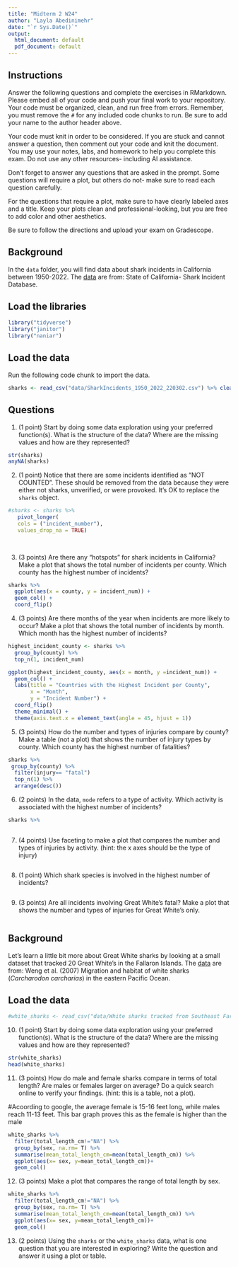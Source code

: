 ```yaml
---
title: "Midterm 2 W24"
author: "Layla Abedinimehr"
date: "`r Sys.Date()`"
output:
  html_document: default
  pdf_document: default
---
```


## Instructions
Answer the following questions and complete the exercises in RMarkdown. Please embed all of your code and push your final work to your repository. Your code must be organized, clean, and run free from errors. Remember, you must remove the `#` for any included code chunks to run. Be sure to add your name to the author header above. 

Your code must knit in order to be considered. If you are stuck and cannot answer a question, then comment out your code and knit the document. You may use your notes, labs, and homework to help you complete this exam. Do not use any other resources- including AI assistance.  

Don't forget to answer any questions that are asked in the prompt. Some questions will require a plot, but others do not- make sure to read each question carefully.  

For the questions that require a plot, make sure to have clearly labeled axes and a title. Keep your plots clean and professional-looking, but you are free to add color and other aesthetics.  

Be sure to follow the directions and upload your exam on Gradescope.    

## Background
In the `data` folder, you will find data about shark incidents in California between 1950-2022. The [data](https://catalog.data.gov/dataset/shark-incident-database-california-56167) are from: State of California- Shark Incident Database.   

## Load the libraries
```r
library("tidyverse")
library("janitor")
library("naniar")
```

## Load the data
Run the following code chunk to import the data.
```r
sharks <- read_csv("data/SharkIncidents_1950_2022_220302.csv") %>% clean_names()
```

## Questions
1. (1 point) Start by doing some data exploration using your preferred function(s). What is the structure of the data? Where are the missing values and how are they represented?  

```r
str(sharks)
anyNA(sharks)
```


2. (1 point) Notice that there are some incidents identified as "NOT COUNTED". These should be removed from the data because they were either not sharks, unverified, or were provoked. It's OK to replace the `sharks` object.
```r
#sharks <- sharks %>%
   pivot_longer(
   cols = ("incident_number"),
   values_drop_na = TRUE)
  
  
```

3. (3 points) Are there any "hotspots" for shark incidents in California? Make a plot that shows the total number of incidents per county. Which county has the highest number of incidents?

```r
sharks %>%
  ggplot(aes(x = county, y = incident_num)) +
  geom_col() +
  coord_flip()
```

4. (3 points) Are there months of the year when incidents are more likely to occur? Make a plot that shows the total number of incidents by month. Which month has the highest number of incidents?  
```r
highest_incident_county <- sharks %>%
  group_by(county) %>%
  top_n(1, incident_num)
```

```r
ggplot(highest_incident_county, aes(x = month, y =incident_num)) +
  geom_col() +
  labs(title = "Countries with the Highest Incident per County",
       x = "Month",
       y = "Incident Number") +
  coord_flip()
  theme_minimal() +
  theme(axis.text.x = element_text(angle = 45, hjust = 1))
```

5. (3 points) How do the number and types of injuries compare by county? Make a table (not a plot) that shows the number of injury types by county. Which county has the highest number of fatalities?  
```r
sharks %>%
 group_by(county) %>%
  filter(injury== "fatal")
  top_n(1) %>%
  arrange(desc())
```
  

6. (2 points) In the data, `mode` refers to a type of activity. Which activity is associated with the highest number of incidents?
```r
sharks %>%
  
```

7. (4 points) Use faceting to make a plot that compares the number and types of injuries by activity. (hint: the x axes should be the type of injury) 
```r

```


8. (1 point) Which shark species is involved in the highest number of incidents?  
```r

```

9. (3 points) Are all incidents involving Great White's fatal? Make a plot that shows the number and types of injuries for Great White's only.  
```r

```


## Background
Let's learn a little bit more about Great White sharks by looking at a small dataset that tracked 20 Great White's in the Fallaron Islands. The [data](https://link.springer.com/article/10.1007/s00227-007-0739-4) are from: Weng et al. (2007) Migration and habitat of white sharks (_Carcharodon carcharias_) in the eastern Pacific Ocean.

## Load the data
```r
#white_sharks <- read_csv("data/White sharks tracked from Southeast Farallon Island, CA, USA, 1999 2004.csv", na = c("?", "n/a")) %>% clean_names()
```

10. (1 point) Start by doing some data exploration using your preferred function(s). What is the structure of the data? Where are the missing values and how are they represented?
```r
str(white_sharks)
head(white_sharks)
```

11. (3 points) How do male and female sharks compare in terms of total length? Are males or females larger on average? Do a quick search online to verify your findings. (hint: this is a table, not a plot).  

#Acoording to google, the average female is 15-16 feet long, while males reach 11-13 feet. This bar graph proves this as the female is higher than the male 

```r
white_sharks %>%
  filter(total_length_cm!="NA") %>%
  group_by(sex, na.rm= T) %>%
  summarise(mean_total_length_cm=mean(total_length_cm)) %>%
  ggplot(aes(x= sex, y=mean_total_length_cm))+
  geom_col()
```



12. (3 points) Make a plot that compares the range of total length by sex.
```r
white_sharks %>%
  filter(total_length_cm!="NA") %>%
  group_by(sex, na.rm= T) %>%
  summarise(mean_total_length_cm=mean(total_length_cm)) %>%
  ggplot(aes(x= sex, y=mean_total_length_cm))+
  geom_col()
```


13. (2 points) Using the `sharks` or the `white_sharks` data, what is one question that you are interested in exploring? Write the question and answer it using a plot or table.  